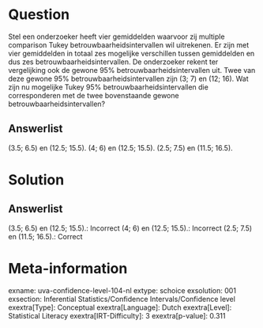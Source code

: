 Question
========

Stel een onderzoeker heeft vier gemiddelden waarvoor zij multiple
comparison Tukey betrouwbaarheidsintervallen wil uitrekenen. Er zijn met
vier gemiddelden in totaal zes mogelijke verschillen tussen gemiddelden
en dus zes betrouwbaarheidsintervallen. De onderzoeker rekent ter
vergelijking ook de gewone 95% betrouwbaarheidsintervallen uit. Twee van
deze gewone 95% betrouwbaarheidsintervallen zijn (3; 7) en (12; 16). Wat
zijn nu mogelijke Tukey 95% betrouwbaarheidsintervallen die
corresponderen met de twee bovenstaande gewone
betrouwbaarheidsintervallen?

Answerlist
----------

(3.5; 6.5) en (12.5; 15.5).
(4; 6) en (12.5; 15.5).
(2.5; 7.5) en (11.5; 16.5).

Solution
========

Answerlist
----------

(3.5; 6.5) en (12.5; 15.5).: Incorrect
(4; 6) en (12.5; 15.5).: Incorrect
(2.5; 7.5) en (11.5; 16.5).: Correct

Meta-information
================
exname: uva-confidence-level-104-nl
extype: schoice
exsolution: 001
exsection: Inferential Statistics/Confidence Intervals/Confidence level
exextra[Type]: Conceptual
exextra[Language]: Dutch
exextra[Level]: Statistical Literacy
exextra[IRT-Difficulty]: 3
exextra[p-value]: 0.311
